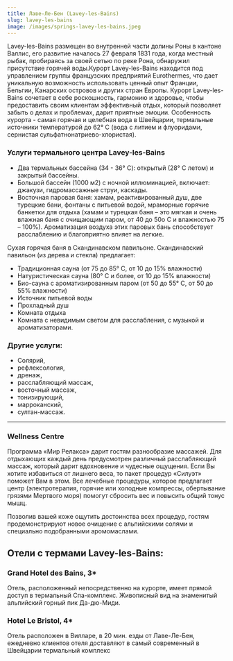 ```yaml
---
title: Лаве-Ле-Бен (Lavey-les-Bains)
slug: lavey-les-bains
image: /images/springs-lavey-les-bains.jpeg
---
```


Lavey-les-Bains размещен во внутренней части долины Роны в кантоне Валлис, его развитие началось 27 февраля 1831 года, когда местный рыбак, пробираясь за своей сетью по реке Рона, обнаружил присутствие горячей воды.Курорт Lavey-les-Bains находится под управлением группы французских предприятий Eurothermes, что дает уникальную возможность использовать ценный опыт Франции, Бельгии, Канарских островов и других стран Европы. Курорт Lavey-les-Bains сочетает в себе роскошность, гармонию и здоровье, чтобы предоставить своим клиентам эффективный отдых, который позволяет забыть о делах и проблемах, дарит приятные эмоции. Особенность курорта - самая горячая и целебная вода в Швейцарии, термальные источники температурой до 62° С (вода с литием и флуоридами, сернистая сульфатнонатриево-хлористая).

### Услуги термального центра Lavey-les-Bains

- Два термальных бассейна (34 - 36° C): открытый (28° C летом) и закрытый бассейны.
- Большой бассейн (1000 м2) с ночной иллюминацией, включает: джакузи, гидромассажные струи, каскады.
- Восточная паровая баня: хамам, реактивированный душ, две турецкие бани, фонтаны с питьевой водой, мраморные горячие банкетки для отдыха (хамам и турецкая баня – это мягкая и очень влажная баня с очищающим паром, от 40 до 50o C и влажностью 75 – 100%). Ароматизация воздуха этих паровых бань способствует расслаблению и благоприятно влияет на легкие.

Сухая горячая баня в Скандинавском павильоне. Скандинавский павильон (из дерева и стекла) предлагает:

- Традиционная сауна (от 75 до 85° C, от 10 до 15% влажности)
- Натуристическая сауна (80° C и более, от 10 до 15% влажности)
- Био-сауна с ароматизированным паром (от 50 до 55° C, от 50 до 55% влажности)
- Источник питьевой воды
- Прохладный душ
- Комната отдыха
- Комната с невидимым светом для расслабления, с музыкой и ароматизаторами.

### Другие услуги:

- Солярий,
- рефлексология,
- дренаж,
- расслабляющий массаж,
- восточный массаж,
- тонизирующий,
- марроканский,
- султан-массаж.

---

### Wellness Centre

Программа «Мир Релакса» дарит гостям разнообразие массажей. Для отдыхающих каждый день предусмотрен различный расслабляющий массаж, который дарит вдохновение и чудесные ощущения. Если Вы хотите избавиться от лишнего веса, то пакет процедур «Силуэт» поможет Вам в этом. Все лечебные процедуры, которое предлагает центр (электротерапия, горячие или холодные компрессы, обертывание грязями Мертвого моря) помогут сбросить вес и повысить общий тонус мышц.

Позволив вашей коже ощутить достоинства всех процедур, гостям продемонстрируют новое очищение с альпийскими солями и специально подобранными аромомаслами.

## Отели с термами Lavey-les-Bains:

### Grand Hotel des Bains, 3\*

Oтель, расположенный непосредственно на курорте, имеет прямой доступ в термальный Спа-комплекс. Живописный вид на знаменитый альпийский горный пик Дa-дю-Миди.

### Hotel Le Bristol, 4\*

Отель расположен в Вилларе, в 20 мин. езды от Лаве-Ле-Бен, ежедневно клиентов отеля доставляют в самый современный в Швейцарии термальный комплекс
